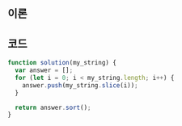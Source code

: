 
## 이론

<Slice />

## 코드

```js
function solution(my_string) {
  var answer = [];
  for (let i = 0; i < my_string.length; i++) {
    answer.push(my_string.slice(i));
  }

  return answer.sort();
}
```
